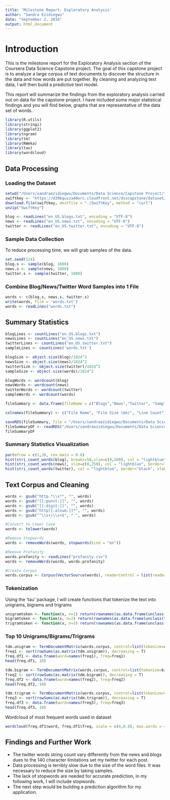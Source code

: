 ```yaml
---
title: 'Milestone Report: Exploratory Analysis'
author: "Sandra Ezidiegwu"
date: "September 2, 2016"
output: html_document
---
```


# Introduction
This is the milestone report for the Exploratory Analysis section of the Coursera Data Science Capstone project. The goal of this capstone project is to analyze a large corpus of text documents to discover the structure in the data and how words are put together. By cleaning and analyzing text data, I will then build a predictive text model.

This report will summarize the findings from the exploratory analysis carried out on data for the capstone project. I have included some major statistical findings and you will find below, graphs that are representative of the data set of words. 

```r
library(R.utils)
library(stringi)
library(ggplot2)
library(ngram)
library(tm)
library(RWeka)
library(tau)
library(wordcloud)
```

## Data Processing
### Loading the Dataset
```r
setwd("/Users/sandraezidiegwu/Documents/Data Science/Capstone Project/final/en_US/")
swiftkey <- "https://d396qusza40orc.cloudfront.net/dsscapstone/dataset/Coursera-SwiftKey.zip"
download.file(swiftkey, destfile = "./SwiftKey", method = "curl")
unzip("SwiftKey")

blog <- readLines("en_US.blogs.txt", encoding = "UTF-8")
news <- readLines("en_US.news.txt", encoding = "UTF-8")
twitter <- readLines("en_US.twitter.txt", encoding = "UTF-8")
```

### Sample Data Collection
To reduce processing time, we will grab samples of the data.
```r
set.seed(124)
blog.s <- sample(blog, 1000)
news.s <- sample(news, 1000)
twitter.s <- sample(twitter, 1000)
```

### Combine Blog/News/Twitter Word Samples into 1 File
```r
words <- c(blog.s, news.s, twitter.s)
write(words, file = 'words.txt')
words <- readLines("words.txt")
```

## Summary Statistics
```r
blogLines <- countLines("en_US.blogs.txt")
newsLines <- countLines("en_US.news.txt")
twitterLines <- countLines("en_US.twitter.txt")
sampleLines <- countLines('words.txt')

blogSize <- object.size(blog)/1024^2
newsSize <- object.size(news)/1024^2
twitterSize <- object.size(twitter)/1024^2
sampleSize <- object.size(words)/1024^2

blogWords <- wordcount(blog)
newsWords <- wordcount(news)
twitterWords <- wordcount(twitter)
sampleWords <- wordcount(words)

fileSummary <- data.frame(fileName = c("Blogs","News","Twitter", "Sample Summary"), fileSize = c(round(blogSize, digits = 2), round(newsSize,digits = 2), round(twitterSize, digits = 2), round(sampleSize, digits = 2)), lineCount = c(blogLines, newsLines, twitterLines, sampleLines), wordCount = c(blogWords, newsWords, twitterWords, sampleWords))

colnames(fileSummary) <- c("File Name", "File Size (mb)", "Line Count", "Word Count")

saveRDS(fileSummary, file = "/Users/sandraezidiegwu/Documents/Data Science/Capstone Project/final/en_US/fileSummary.Rda")
fileSummaryDF <- readRDS("/Users/sandraezidiegwu/Documents/Data Science/Capstone Project/final/en_US/fileSummary.Rda")
fileSummaryDF
```

### Summary Statistics Visualization
```r
par(mfrow = c(1,3), cex.main = 0.6)
hist(stri_count_words(blog), breaks=50,xlim=c(0,500), col = "lightblue", border="black", xlab = 'Word Strings Count', main = 'Distribution of Words: Blog')
hist(stri_count_words(news), xlim=c(0,250), col = "lightblue", border="black", xlab = 'Word Strings Count', main = 'Distribution of Words: News')
hist(stri_count_words(twitter), col = "lightblue", border="black", xlab = 'Word Strings Count', main = 'Distribution of Words: Twitter')
```

## Text Corpus and Cleaning
```r
words <- gsub("http.*\\s*", "", words)
words <- gsub("[[:punct:]]", "", words)
words <- gsub("[[:digit:]]", "", words)
words <- gsub("http[[:alnum:]]*", "", words)
words <- gsub("^\\s+|\\s+$", " ", words)

#Convert to Lower Case
words <- tolower(words)

#Remove Stopwords
words <- removeWords(words, stopwords(kind = "en"))

#Remove Profanity
words.profanity <- readLines("profanity.csv")
words <- removeWords(words, words.profanity)

#Create Corpus
words.corpus <- Corpus(VectorSource(words), readerControl = list(reader =  readPlain, language = 'en'))
```

### Tokenization
Using the 'tau' package, I will create functions that tokenize the text into unigrams, bigrams and trigrams
```r
unigramtoken <- function(x, n=1) return(rownames(as.data.frame(unclass(textcnt(x$content,method="string",n=n)))))
bigramtoken <- function(x, n=2) return(rownames(as.data.frame(unclass(textcnt(x$content,method="string",n=n)))))
trigramtoken <- function(x, n=3) return(rownames(as.data.frame(unclass(textcnt(x$content,method="string",n=n)))))
```

### Top 10 Unigrams/Bigrams/Trigrams
```r
tdm.unigram <- TermDocumentMatrix(words.corpus, control=list(tokenize=unigramtoken))
freq1 <- sort(rowSums(as.matrix(tdm.unigram)), decreasing = T)
freq.df1 <- data.frame(word=names(freq1), freq=freq1)
head(freq.df1, 10)

tdm.bigram <- TermDocumentMatrix(words.corpus, control=list(tokenize=bigramtoken))
freq2 <- sort(rowSums(as.matrix(tdm.bigram)), decreasing = T)
freq.df2 <- data.frame(word=names(freq2), freq=freq2)
head(freq.df2, 10)

tdm.trigram <- TermDocumentMatrix(words.corpus, control=list(tokenize=trigramtoken))
freq3 <- sort(rowSums(as.matrix(tdm.trigram)), decreasing = T)
freq.df3 <- data.frame(word=names(freq3), freq=freq3)
head(freq.df3, 10)
```

Wordcloud of most frequent words used in dataset
```r
wordcloud(freq.df1$word, freq.df1$freq, scale = c(4,0.8), max.words = 40, random.order = F, random.color = TRUE, colors = brewer.pal(8,'Dark2'))
```

## Findings and Further Work
- The twitter words string count vary differently from the news and blogs dues to the 140 character limitations set my twitter for each post.
- Data processing is terribly slow due to the size of the word files. It was necessary to reduce the size by taking samples.
- The lack of stopwords are needed for accurate prediction, in my following work, I will include stopwords.
- The next step would be building a prediction algorithm for my application.